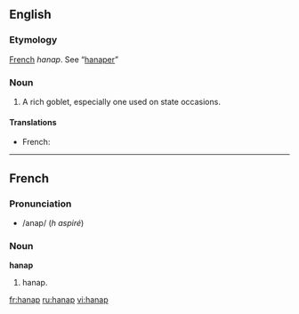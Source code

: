 ==English==

===Etymology===
[[French]] ''hanap''. See “[[hanaper]]”

===Noun===
{{en-noun}}

# {{obsolete}} A rich goblet, especially one used on state occasions.

====Translations====
{{trans-top|rich goblet}}
*French: {{t+|fr|hanap|m}}
{{trans-mid}}
{{trans-bottom}}

----

==French==

===Pronunciation===
*/anap/ (''h aspiré'')

===Noun===
'''hanap'''

# hanap.

[[fr:hanap]]
[[ru:hanap]]
[[vi:hanap]]